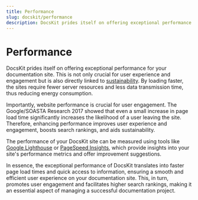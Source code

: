 ```yaml
---
title: Performance
slug: docskit/performance
description: DocsKit prides itself on offering exceptional performance for your documentation site. 
---
```


# Performance

DocsKit prides itself on offering exceptional performance for your documentation site. This is not only crucial for user experience and engagement but is also directly linked to [sustainability](/sustainability). By loading faster, the sites require fewer server resources and less data transmission time, thus reducing energy consumption.

Importantly, website performance is crucial for user engagement. The Google/SOASTA Research 2017 showed that even a small increase in page load time significantly increases the likelihood of a user leaving the site. Therefore, enhancing performance improves user experience and engagement, boosts search rankings, and aids sustainability.

The performance of your DocsKit site can be measured using tools like [Google Lighthouse](https://developer.chrome.com/docs/lighthouse/overview/) or [PageSpeed Insights](https://pagespeed.web.dev/), which provide insights into your site's performance metrics and offer improvement suggestions.  

In essence, the exceptional performance of DocsKit translates into faster page load times and quick access to information, ensuring a smooth and efficient user experience on your documentation site. This, in turn, promotes user engagement and facilitates higher search rankings, making it an essential aspect of managing a successful documentation project.
